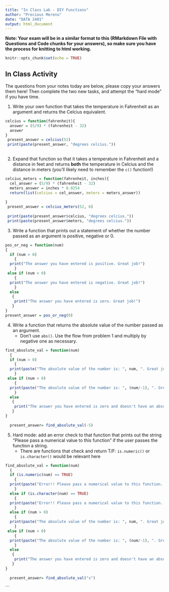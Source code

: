 ```yaml
---
title: "In Class Lab - DIY Functions"
author: "Precious Merenu"
date: "DATA 2401"
output: html_document
---
```

**Note: Your exam will be in a similar format to this (RMarkdown File with Questions and Code chunks for your answers), so make sure you have the process for knitting to html working.** 

```r
knitr::opts_chunk$set(echo = TRUE)
```

## In Class Activity 
The questions from your notes today are below, please copy your answers them here! Then complete the two new tasks, and attempt the "hard mode" if you have time. 

1. Write your own function that takes the temperature in Fahrenheit as an argument and returns the Celcius equivalent. 

```R
celcius = function(fahrenheit){
  answer = (5/9) * (fahrenheit - 32)
  answer 
}
 present_answer = celcius(52)
 print(paste(present_answer, "degrees celcius."))
 

```

2. Expand that function so that it takes a temperature in Fahrenheit and a distance in feet and returns **both** the temperature in Celcius and the distance in meters (you'll likely need to remember the `c()` function!)


```r

celcius_meters = function(fahrenheit, inches){
  cel_answer = (5/9) * (fahrenheit - 32)
  meters_answer = inches * 0.0254
  return(list(celcius = cel_answer, meters = meters_answer))
  
}
 present_answer = celcius_meters(52, 6)
 
 print(paste(present_answer$celcius, "degrees celcius."))
 print(paste(present_answer$meters, "degrees celcius."))


```


3. Write a function that prints out a statement of whether the number passed as an argument is positive, negative or 0. 

```R
pos_or_neg = function(num)
{
  if (num > 0) 
    {
  print("The answer you have entered is positive. Great job!")
    }
 else if (num < 0)
    {
  print("The answer you have entered is negative. Great job!")
    }
  else
   {
    print("The answer you have entered is zero. Great job!")
   }
}
present_answer = pos_or_neg(0)

```

4. Write a function that returns the absolute value of the number passed as an argument.
   + Don't use `abs()`. Use the flow from problem 1 and multiply by negative one as necessary. 
   
```r
find_absolute_val = function(num)
  {
  if (num > 0) 
    {
  print(paste("The absolute value of the number is: ", num, ". Great job!"))
    }
 else if (num < 0)
    {
  print(paste("The absolute value of the number is: ", (num/-1), ". Great job!"))
    }
  else
   {
    print("The answer you have entered is zero and doesn't have an absolute value. Great job!")
   }
}
  
  present_answer= find_absolute_val(-5)

```

5. Hard mode: add an error check to that function that prints out the string "Please pass a numerical value to this function" if the user passes the function a string. 
   + There are functions that check and return T/F: `is.numeric()` or `is.character()` would be relevant here
   
```r
find_absolute_val = function(num)
  {
  if (is.numeric(num) == TRUE)
    {
  print(paste("Error!! Please pass a numerical value to this function. Try Again. "))
    }
  else if (is.character(num) == TRUE)
    {
  print(paste("Error!! Please pass a numerical value to this function. Try Again. "))
    }
  else if (num > 0) 
    {
  print(paste("The absolute value of the number is: ", num, ". Great job!"))
    }
 else if (num < 0)
    {
  print(paste("The absolute value of the number is: ", (num/-1), ". Great job!"))
    }
  else
   {
    print("The answer you have entered is zero and doesn't have an absolute value. Great job!")
   }
}
  
  present_answer= find_absolute_val("s")


```
   
   






```

